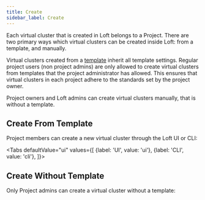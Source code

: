 ```yaml
---
title: Create
sidebar_label: Create
---
```




Each virtual cluster that is created in Loft belongs to a Project. There are two primary ways which
virtual clusters can be created inside Loft: from a template, and manually.

Virtual clusters created from a [template](../virtual-clusters/templates) inherit all template
settings. Regular project users (non project admins) are only allowed to create virtual clusters
from templates that the project administrator has allowed. This ensures that virtual clusters in
each project adhere to the standards set by the project owner.

Project owners and Loft admins can create virtual clusters manually, that is without a template.


## Create From Template

Project members can create a new virtual cluster through the Loft UI or CLI:

<Tabs
    defaultValue="ui"
    values={[
      {label: 'UI', value: 'ui'},
      {label: 'CLI', value: 'cli'},
    ]}>
    <TabItem value="ui">
      <PartialVirtualClusterCreateUI/>
    </TabItem>
    <TabItem value="cli">
      <PartialVirtualClusterCreateCLI/>
    </TabItem>
  </Tabs>


## Create Without Template

Only Project admins can create a virtual cluster without a template:

<PartialVirtualClusterCreateUINoTemplate/>
